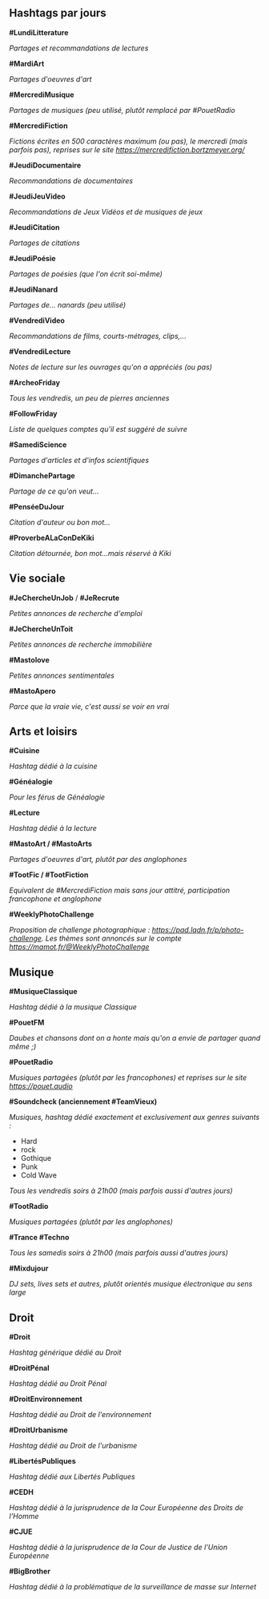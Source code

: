 ==Hashtags par jours==
'''<nowiki>#</nowiki>LundiLitterature'''

''Partages et recommandations de lectures''


'''<nowiki>#</nowiki>MardiArt'''

''Partages d'oeuvres d'art''


'''<nowiki>#</nowiki>MercrediMusique'''

''Partages de musiques (peu utilisé, plutôt remplacé par #PouetRadio''


'''<nowiki>#</nowiki>MercrediFiction'''

''Fictions écrites en 500 caractères maximum (ou pas), le mercredi (mais parfois pas), reprises sur le site https://mercredifiction.bortzmeyer.org/''


'''<nowiki>#</nowiki>JeudiDocumentaire'''

''Recommandations de documentaires''


'''<nowiki>#</nowiki>JeudiJeuVideo'''

''Recommandations de Jeux Vidéos et de musiques de jeux''


'''<nowiki>#</nowiki>JeudiCitation'''

''Partages de citations''


'''<nowiki>#</nowiki>JeudiPoésie'''

''Partages de poésies (que l'on écrit soi-même)''


'''<nowiki>#</nowiki>JeudiNanard'''

''Partages de... nanards (peu utilisé)''


'''<nowiki>#</nowiki>VendrediVideo'''

''Recommandations de films, courts-métrages, clips,...''


'''<nowiki>#</nowiki>VendrediLecture'''

''Notes de lecture sur les ouvrages qu'on a appréciés (ou pas)''


'''<nowiki>#</nowiki>ArcheoFriday'''

''Tous les vendredis, un peu de pierres anciennes''


'''<nowiki>#</nowiki>FollowFriday'''

''Liste de quelques comptes qu'il est suggéré de suivre''


'''<nowiki>#</nowiki>SamediScience'''

''Partages d'articles et d'infos scientifiques''


'''<nowiki>#</nowiki>DimanchePartage'''

''Partage de ce qu'on veut...''


'''<nowiki>#</nowiki>PenséeDuJour'''

''Citation d'auteur ou bon mot...''

'''<nowiki>#</nowiki>ProverbeALaConDeKiki'''

''Citation détournée, bon mot...mais réservé à Kiki''
==Vie sociale==

'''<nowiki>#</nowiki>JeChercheUnJob''' / '''<nowiki>#</nowiki>JeRecrute'''

''Petites annonces de recherche d'emploi''


'''<nowiki>#</nowiki>JeChercheUnToit'''

''Petites annonces de recherche immobilière''

'''<nowiki>#</nowiki>Mastolove'''

''Petites annonces sentimentales''

'''<nowiki>#</nowiki>MastoApero'''

''Parce que la vraie vie, c'est aussi se voir en vrai''

==Arts et loisirs==

'''<nowiki>#</nowiki>Cuisine'''

''Hashtag dédié à la cuisine''


'''<nowiki>#</nowiki>Généalogie'''

''Pour les férus de Généalogie''


'''<nowiki>#</nowiki>Lecture'''

''Hashtag dédié à la lecture''


'''<nowiki>#</nowiki>MastoArt / #MastoArts'''

''Partages d'oeuvres d'art, plutôt par des anglophones''


'''<nowiki>#</nowiki>TootFic / #TootFiction'''

''Equivalent de #MercrediFiction mais sans jour attitré, participation francophone et anglophone''


'''<nowiki>#</nowiki>WeeklyPhotoChallenge'''
 		 	
''Proposition de challenge photographique : https://pad.lqdn.fr/p/photo-challenge. Les thèmes sont annoncés sur le compte https://mamot.fr/@WeeklyPhotoChallenge''

==Musique==

'''<nowiki>#</nowiki>MusiqueClassique'''

''Hashtag dédié à la musique Classique''


'''<nowiki>#</nowiki>PouetFM'''

''Daubes et chansons dont on a honte mais qu'on a envie de partager quand même ;)''


'''<nowiki>#</nowiki>PouetRadio'''

''Musiques partagées (plutôt par les francophones) et reprises sur le site https://pouet.audio''


'''<nowiki>#</nowiki>Soundcheck (anciennement <nowiki>#</nowiki>TeamVieux)'''

''Musiques, hashtag dédié exactement et exclusivement aux genres suivants :''

*Hard
*rock
*Gothique
*Punk
*Cold Wave

''Tous les vendredis soirs à 21h00 (mais parfois aussi d'autres jours)''


'''<nowiki>#</nowiki>TootRadio'''

''Musiques partagées (plutôt par les anglophones)''


'''<nowiki>#</nowiki>Trance <nowiki>#</nowiki>Techno'''

''Tous les samedis soirs à 21h00 (mais parfois aussi d'autres jours)''

'''#Mixdujour'''

''DJ sets, lives sets et autres, plutôt orientés musique électronique au sens large''
==Droit==


'''<nowiki>#</nowiki>Droit'''

''Hashtag générique dédié au Droit''


'''<nowiki>#</nowiki>DroitPénal'''

''Hashtag dédié au Droit Pénal''


'''<nowiki>#</nowiki>DroitEnvironnement'''

''Hashtag dédié au Droit de l'environnement''


'''<nowiki>#</nowiki>DroitUrbanisme'''

''Hashtag dédié au Droit de l'urbanisme''


'''<nowiki>#</nowiki>LibertésPubliques'''

''Hashtag dédié aux Libertés Publiques ''


'''<nowiki>#</nowiki>CEDH'''

''Hashtag dédié à la jurisprudence de la Cour Européenne des Droits de l'Homme''


'''<nowiki>#</nowiki>CJUE'''

''Hashtag dédié à la jurisprudence de la Cour de Justice de l'Union Européenne''


'''<nowiki>#</nowiki>BigBrother'''

''Hashtag dédié à la problématique de la surveillance de masse sur Internet''